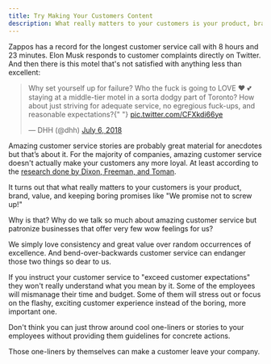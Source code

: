 ```yaml
---
title: Try Making Your Customers Content
description: What really matters to your customers is your product, brand, value, and keeping boring promises like "We promise not to screw up!"
---
```


Zappos has a record for the longest customer service call with 8 hours and 23 minutes. Elon Musk responds to customer complaints directly on Twitter. And then there is this motel that's not satisfied with anything less than excellent:

<blockquote class="twitter-tweet" data-lang="en">
  <p lang="en" dir="ltr">
    Why set yourself up for failure? Who the fuck is going to LOVE ❤️ 💕 staying
    at a middle-tier motel in a sorta dodgy part of Toronto? How about just
    striving for adequate service, no egregious fuck-ups, and reasonable
    expectations?{" "}
    <a href="https://t.co/CFXkdi66ye">pic.twitter.com/CFXkdi66ye</a>
  </p>
  &mdash; DHH (@dhh) <a href="https://twitter.com/dhh/status/1015194867293671429?ref_src=twsrc%5Etfw">July 6, 2018</a>
</blockquote>
<script
  async
  src="https://platform.twitter.com/widgets.js"
  charset="utf-8"
></script>

Amazing customer service stories are probably great material for anecdotes but that’s about it. For the majority of companies, amazing customer service doesn't actually make your customers any more loyal. At least according to the [research done by Dixon, Freeman, and Toman](https://hbr.org/2010/07/stop-trying-to-delight-your-customers).

It turns out that what really matters to your customers is your product, brand, value, and keeping boring promises like "We promise not to screw up!"

Why is that? Why do we talk so much about amazing customer service but patronize businesses that offer very few wow feelings for us?

We simply love consistency and great value over random occurrences of excellence. And bend-over-backwards customer service can endanger those two things so dear to us.

If you instruct your customer service to "exceed customer expectations" they won't really understand what you mean by it. Some of the employees will mismanage their time and budget. Some of them will stress out or focus on the flashy, exciting customer experience instead of the boring, more important one.

Don't think you can just throw around cool one-liners or stories to your employees without providing them guidelines for concrete actions.

Those one-liners by themselves can make a customer leave your company.
